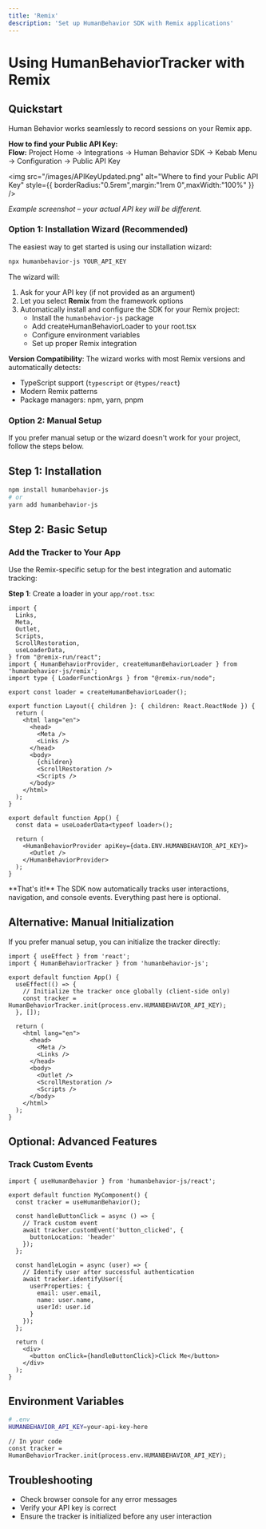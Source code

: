 ```yaml
---
title: 'Remix'
description: 'Set up HumanBehavior SDK with Remix applications'
---
```


# Using HumanBehaviorTracker with Remix

## Quickstart

Human Behavior works seamlessly to record sessions on your Remix app.

<Expandable title="How to get your API Key">
<Info>
  <strong>How to find your Public API Key:</strong><br/>
  <b>Flow:</b> Project Home → Integrations → Human Behavior SDK → Kebab Menu → Configuration → Public API Key
</Info>

<img
  src="/images/APIKeyUpdated.png"
  alt="Where to find your Public API Key"
  style={{ borderRadius:"0.5rem",margin:"1rem 0",maxWidth:"100%" }}
/>

<p style={{ fontSize: '0.95em', color: '#888', marginTop: '-0.5rem', marginBottom: '1.5rem' }}><em>Example screenshot – your actual API key will be different.</em></p>
</Expandable>

### Option 1: Installation Wizard (Recommended)

The easiest way to get started is using our installation wizard:

```bash
npx humanbehavior-js YOUR_API_KEY
```

The wizard will:
1. Ask for your API key (if not provided as an argument)
2. Let you select **Remix** from the framework options
3. Automatically install and configure the SDK for your Remix project:
   - Install the `humanbehavior-js` package
   - Add createHumanBehaviorLoader to your root.tsx
   - Configure environment variables
   - Set up proper Remix integration

**Version Compatibility**: The wizard works with most Remix versions and automatically detects:
- TypeScript support (`typescript` or `@types/react`)
- Modern Remix patterns
- Package managers: npm, yarn, pnpm

### Option 2: Manual Setup

If you prefer manual setup or the wizard doesn't work for your project, follow the steps below.

## Step 1: Installation

```bash
npm install humanbehavior-js
# or
yarn add humanbehavior-js
```

## Step 2: Basic Setup

### Add the Tracker to Your App

Use the Remix-specific setup for the best integration and automatic tracking:

**Step 1**: Create a loader in your `app/root.tsx`:

```tsx
import {
  Links,
  Meta,
  Outlet,
  Scripts,
  ScrollRestoration,
  useLoaderData,
} from "@remix-run/react";
import { HumanBehaviorProvider, createHumanBehaviorLoader } from 'humanbehavior-js/remix';
import type { LoaderFunctionArgs } from "@remix-run/node";

export const loader = createHumanBehaviorLoader();

export function Layout({ children }: { children: React.ReactNode }) {
  return (
    <html lang="en">
      <head>
        <Meta />
        <Links />
      </head>
      <body>
        {children}
        <ScrollRestoration />
        <Scripts />
      </body>
    </html>
  );
}

export default function App() {
  const data = useLoaderData<typeof loader>();
  
  return (
    <HumanBehaviorProvider apiKey={data.ENV.HUMANBEHAVIOR_API_KEY}>
      <Outlet />
    </HumanBehaviorProvider>
  );
}
```

<Note>
  **That's it!** The SDK now automatically tracks user interactions, navigation, and console events. Everything past here is optional.
</Note>

## Alternative: Manual Initialization

If you prefer manual setup, you can initialize the tracker directly:

```tsx
import { useEffect } from 'react';
import { HumanBehaviorTracker } from 'humanbehavior-js';

export default function App() {
  useEffect(() => {
    // Initialize the tracker once globally (client-side only)
    const tracker = HumanBehaviorTracker.init(process.env.HUMANBEHAVIOR_API_KEY);
  }, []);

  return (
    <html lang="en">
      <head>
        <Meta />
        <Links />
      </head>
      <body>
        <Outlet />
        <ScrollRestoration />
        <Scripts />
      </body>
    </html>
  );
}
```

## Optional: Advanced Features

### Track Custom Events

```tsx
import { useHumanBehavior } from 'humanbehavior-js/react';

export default function MyComponent() {
  const tracker = useHumanBehavior();

  const handleButtonClick = async () => {
    // Track custom event
    await tracker.customEvent('button_clicked', {
      buttonLocation: 'header'
    });
  };

  const handleLogin = async (user) => {
    // Identify user after successful authentication
    await tracker.identifyUser({
      userProperties: {
        email: user.email,
        name: user.name,
        userId: user.id
      }
    });
  };

  return (
    <div>
      <button onClick={handleButtonClick}>Click Me</button>
    </div>
  );
}
```

## Environment Variables

```bash
# .env
HUMANBEHAVIOR_API_KEY=your-api-key-here
```

```tsx
// In your code
const tracker = HumanBehaviorTracker.init(process.env.HUMANBEHAVIOR_API_KEY);
```

## Troubleshooting

- Check browser console for any error messages
- Verify your API key is correct
- Ensure the tracker is initialized before any user interaction 